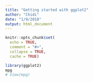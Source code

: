 ```yaml
---
title: "Getting started with ggplot2"
author: "Chidi"
date: "1/9/2018"
output: html_document
---
```


```r
knitr::opts_chunk$set(
  echo = TRUE,
  comment = "#>",
  collapse = TRUE,
  cache = TRUE)
```

```r
library(ggplot2)
mpg
# View(mpg)
```



